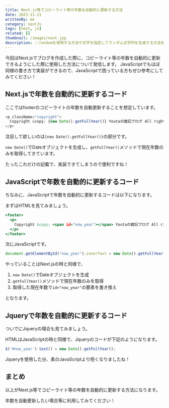 ```yaml
---
title: Next.js等でコピーライト等の年数を自動的に更新する方法
date: 2023-11-21
writtenBy: me
category: nextJs
tags: [next, js]
related: []
thumbnail: /images/next.jpg
description: ::randomを使用する方法や文字を指定してランダム文字列を生成する方法を解説しています。初心者の方でも分かりやすいように書いているのでぜひ見ていってください！
---
```


今回はNext.jsでブログを作成した際に、コピーライト等の年数を自動的に更新できるようにした際に使用した方法について発信します。
JavaScriptでもほぼ同様の書き方で実装ができるので、JavaScriptで困っている方もぜひ参考にしてみてください！

## Next.jsで年数を自動的に更新するコード

ここではfooterのコピーライトの年数を自動更新することを想定しています。

```javascript
<p className="copyright">
  Copyright &copy; {new Date().getFullYear()} Youtaの雑記ブログ All rights reserved.
</p>
```

注目して欲しいのは`{new Date().getFullYear()}`の部分です。

`new Date()`でDateオブジェクトを生成し、`getFullYear()`メソッドで現在年数のみを取得してきています。

たったこれだけの記載で、実装できてしまうので便利ですね！

## JavaScriptで年数を自動的に更新するコード

ちなみに、JavaScriptで年数を自動的に更新するコードは以下になります。

まずはHTMLを見てみましょう。

```html,index.html
<footer>
  <p>
    Copyright &copy; <span id="now_year"></span> Youtaの雑記ブログ All rights reserved.
  </p>
</footer>
```

次にJavaScriptです。

```javascript,script.js
document.getElementById("now_year").innerText = new Date().getFullYear();
```

やっていることはNext.jsの時と同様で、

1. `new Date()`でDateオブジェクトを生成
1. `getFullYear()`メソッドで現在年数のみを取得
1. 取得した現在年数で`id="now_year"`の要素を書き換え

となります。

## Jqueryで年数を自動的に更新するコード

ついでにJqueryの場合も見てみましょう。

HTMLはJavaScriptの時と同様で、Jqueryのコードが下記のようになります。

```javascript,script.js
$('#now_year').text() = new Date().getFullYear();
```

Jqueryを使用した分、素のJavaScriptより短くなりましたね！

## まとめ
以上がNext.js等でコピーライト等の年数を自動的に更新する方法になります。

年数を自動更新したい場合等に利用してみてください！
